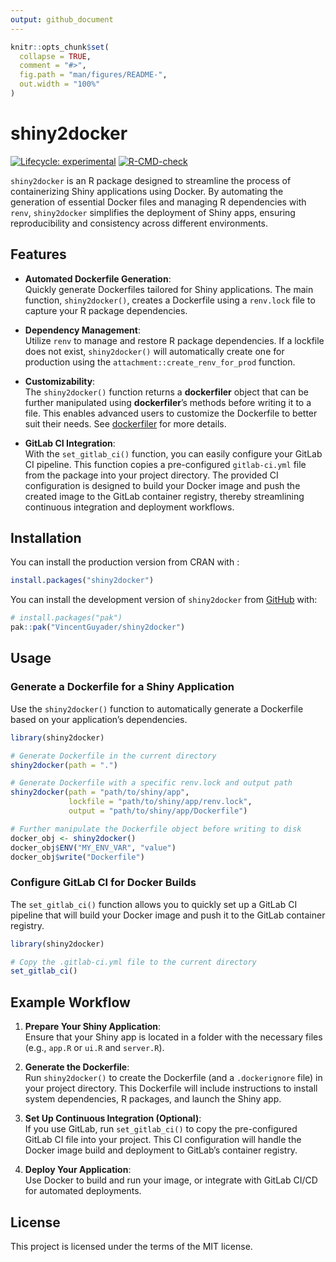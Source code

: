 ```yaml
---
output: github_document
---
```


<!-- README.md is generated from README.Rmd. Please edit that file -->

```r
knitr::opts_chunk$set(
  collapse = TRUE,
  comment = "#>",
  fig.path = "man/figures/README-",
  out.width = "100%"
)
```

# shiny2docker

<!-- badges: start -->
[![Lifecycle: experimental](https://img.shields.io/badge/lifecycle-experimental-orange.svg)](https://lifecycle.r-lib.org/articles/stages.html#experimental)
[![R-CMD-check](https://github.com/VincentGuyader/shiny2docker/actions/workflows/R-CMD-check.yaml/badge.svg)](https://github.com/VincentGuyader/shiny2docker/actions/workflows/R-CMD-check.yaml)
<!-- badges: end -->

`shiny2docker` is an R package designed to streamline the process of containerizing Shiny applications using Docker. By automating the generation of essential Docker files and managing R dependencies with `renv`, `shiny2docker` simplifies the deployment of Shiny apps, ensuring reproducibility and consistency across different environments.

## Features

- **Automated Dockerfile Generation**:  
  Quickly generate Dockerfiles tailored for Shiny applications. The main function, `shiny2docker()`, creates a Dockerfile using a `renv.lock` file to capture your R package dependencies.

- **Dependency Management**:  
  Utilize `renv` to manage and restore R package dependencies. If a lockfile does not exist, `shiny2docker()` will automatically create one for production using the `attachment::create_renv_for_prod` function.

- **Customizability**:  
  The `shiny2docker()` function returns a **dockerfiler** object that can be further manipulated using **dockerfiler**'s methods before writing it to a file. This enables advanced users to customize the Dockerfile to better suit their needs. See [dockerfiler](https://github.com/ThinkR-open/dockerfiler) for more details.

- **GitLab CI Integration**:  
  With the `set_gitlab_ci()` function, you can easily configure your GitLab CI pipeline. This function copies a pre-configured `gitlab-ci.yml` file from the package into your project directory. The provided CI configuration is designed to build your Docker image and push the created image to the GitLab container registry, thereby streamlining continuous integration and deployment workflows.

## Installation


You can install the production version from CRAN with :


```r
install.packages("shiny2docker")
```


You can install the development version of `shiny2docker` from [GitHub](https://github.com/VincentGuyader/shiny2docker) with:

```r
# install.packages("pak")
pak::pak("VincentGuyader/shiny2docker")
```

## Usage

### Generate a Dockerfile for a Shiny Application

Use the `shiny2docker()` function to automatically generate a Dockerfile based on your application's dependencies.

```r
library(shiny2docker)

# Generate Dockerfile in the current directory
shiny2docker(path = ".")

# Generate Dockerfile with a specific renv.lock and output path
shiny2docker(path = "path/to/shiny/app",
             lockfile = "path/to/shiny/app/renv.lock",
             output = "path/to/shiny/app/Dockerfile")

# Further manipulate the Dockerfile object before writing to disk
docker_obj <- shiny2docker()
docker_obj$ENV("MY_ENV_VAR", "value")
docker_obj$write("Dockerfile")
```

### Configure GitLab CI for Docker Builds

The `set_gitlab_ci()` function allows you to quickly set up a GitLab CI pipeline that will build your Docker image and push it to the GitLab container registry.

```r
library(shiny2docker)

# Copy the .gitlab-ci.yml file to the current directory
set_gitlab_ci()
```

## Example Workflow

1. **Prepare Your Shiny Application**:  
   Ensure that your Shiny app is located in a folder with the necessary files (e.g., `app.R` or `ui.R` and `server.R`).

2. **Generate the Dockerfile**:  
   Run `shiny2docker()` to create the Dockerfile (and a `.dockerignore` file) in your project directory. This Dockerfile will include instructions to install system dependencies, R packages, and launch the Shiny app.

3. **Set Up Continuous Integration (Optional)**:  
   If you use GitLab, run `set_gitlab_ci()` to copy the pre-configured GitLab CI file into your project. This CI configuration will handle the Docker image build and deployment to GitLab's container registry.

4. **Deploy Your Application**:  
   Use Docker to build and run your image, or integrate with GitLab CI/CD for automated deployments.

## License

This project is licensed under the terms of the MIT license.
